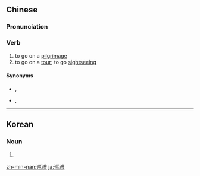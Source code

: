 {{also|巡礼}}
==Chinese==
{{zh-forms|s=巡礼}}

===Pronunciation===
{{zh-pron
|m=xúnlǐ
|c=ceon4 lai5
|mn=qz,tw,xm,zz:sûn-lé
|cat=v
}}

===Verb===
{{zh-verb}}

# to go on a [[pilgrimage]]
# to go on a [[tour]]; to go [[sightseeing]]

====Synonyms====
* {{sense|to go on a pilgrimage}} {{zh-l|朝觐|tr=cháojìn}}, {{zh-l|朝聖}}
* {{sense|to go on a tour}} {{zh-l|觀光}}, {{zh-l|遊覽}}

----

==Korean==
{{ko-hanjatab}}

===Noun===
{{ko-noun|hangeul=순례}}

# {{hanja form of|순례|{{rfdef|ko}}}}

[[zh-min-nan:巡禮]]
[[ja:巡禮]]